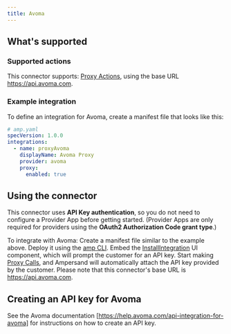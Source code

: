 ```yaml
---
title: Avoma
---
```

## What's supported

### Supported actions

This connector supports:
[Proxy Actions](/proxy-actions), using the base URL https://api.avoma.com.

### Example integration

To define an integration for Avoma, create a manifest file that looks like this:

```YAML
# amp.yaml
specVersion: 1.0.0
integrations:
  - name: proxyAvoma
    displayName: Avoma Proxy
    provider: avoma
    proxy:
      enabled: true
```

## Using the connector

This connector uses **API Key authentication**, so you do not need to configure a Provider App before getting started. (Provider Apps are only required for providers using the **OAuth2 Authorization Code grant type**.)

To integrate with Avoma:
Create a manifest file similar to the example above.
Deploy it using the [amp CLI](/cli/overview).
Embed the [InstallIntegration](/embeddable-ui-components#install-integration) UI component, which will prompt the customer for an API key.
Start making [Proxy Calls](/proxy-actions), and Ampersand will automatically attach the API key provided by the customer. Please note that this connector's base URL is https://api.avoma.com.

## Creating an API key for Avoma

See the Avoma documentation [https://help.avoma.com/api-integration-for-avoma] for instructions on how to create an API key.

